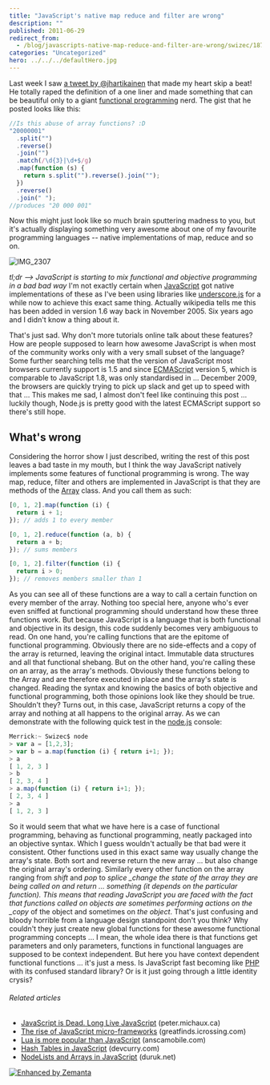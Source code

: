 ```yaml
---
title: "JavaScript's native map reduce and filter are wrong"
description: ""
published: 2011-06-29
redirect_from:
  - /blog/javascripts-native-map-reduce-and-filter-are-wrong/swizec/1873
categories: "Uncategorized"
hero: ../../../defaultHero.jpg
---
```


Last week I saw [a tweet by @jhartikainen](https://twitter.com/#!/jhartikainen/status/84490101673046016) that made my heart skip a beat! He totally raped the definition of a one liner and made something that can be beautiful only to a giant [functional programming](http://en.wikipedia.org/wiki/Functional_programming "Functional programming") nerd. The gist that he posted looks like this:

```javascript
//Is this abuse of array functions? :D
"20000001"
  .split("")
  .reverse()
  .join("")
  .match(/\d{3}|\d+$/g)
  .map(function (s) {
    return s.split("").reverse().join("");
  })
  .reverse()
  .join(" ");
//produces "20 000 001"
```

Now this might just look like so much brain sputtering madness to you, but it's actually displaying something very awesome about one of my favourite programming languages -- native implementations of map, reduce and so on.

![IMG_2307](http://swizec.com/blog/wp-content/uploads/2011/06/5883352394_72b348a448_m.jpg "IMG_2307")

_tl;dr --> JavaScript is starting to mix functional and objective programming in a bad bad way_ I'm not exactly certain when [JavaScript](http://en.wikipedia.org/wiki/JavaScript "JavaScript") got native implementations of these as I've been using libraries like [underscore.js](http://documentcloud.github.com/underscore/ "Underscore.js") for a while now to achieve this exact same thing. Actually wikipedia tells me this has been added in version 1.6 way back in November 2005. Six years ago and I didn't know a thing about it.

<!--more-->

That's just sad. Why don't more tutorials online talk about these features? How are people supposed to learn how awesome JavaScript is when most of the community works only with a very small subset of the language? Some further searching tells me that the version of JavaScript most browsers currently support is 1.5 and since [ECMAScript](http://www.ecma-international.org/publications/standards/Ecma-262.htm "ECMAScript") version 5, which is comparable to JavaScript 1.8, was only standardised in ... December 2009, the browsers are quickly trying to pick up slack and get up to speed with that ... This makes me sad, I almost don't feel like continuing this post ... luckily though, Node.js is pretty good with the latest ECMAScript support so there's still hope.

## What's wrong

Considering the horror show I just described, writing the rest of this post leaves a bad taste in my mouth, but I think the way JavaScript natively implements some features of functional programming is wrong. The way map, reduce, filter and others are implemented in JavaScript is that they are methods of the [Array](http://en.wikipedia.org/wiki/Associative_array "Associative array") class. And you call them as such:

```javascript
[0, 1, 2].map(function (i) {
  return i + 1;
}); // adds 1 to every member

[0, 1, 2].reduce(function (a, b) {
  return a + b;
}); // sums members

[0, 1, 2].filter(function (i) {
  return i > 0;
}); // removes members smaller than 1
```

As you can see all of these functions are a way to call a certain function on every member of the array. Nothing too special here, anyone who's ever even sniffed at functional programming should understand how these three functions work. But because JavaScript is a language that is both functional and objective in its design, this code suddenly becomes very ambiguous to read. On one hand, you're calling functions that are the epitome of functional programming. Obviously there are no side-effects and a copy of the array is returned, leaving the original intact. Immutable data structures and all that functional shebang. But on the other hand, you're calling these _on_ an array, as the array's methods. Obviously these functions belong to the Array and are therefore executed in place and the array's state is changed. Reading the syntax and knowing the basics of both objective and functional programming, both those opinions look like they should be true. Shouldn't they? Turns out, in this case, JavaScript returns a copy of the array and nothing at all happens to the original array. As we can demonstrate with the following quick test in the [node.js](http://nodejs.org/ "Node.js") console:

```javascript
Merrick:~ Swizec$ node
> var a = [1,2,3];
> var b = a.map(function (i) { return i+1; });
> a
[ 1, 2, 3 ]
> b
[ 2, 3, 4 ]
> a.map(function (i) { return i+1; });
[ 2, 3, 4 ]
> a
[ 1, 2, 3 ]
```

So it would seem that what we have here is a case of functional programming, behaving as functional programming, neatly packaged into an objective syntax. Which I guess wouldn't actually be that bad were it consistent. Other functions used in this exact same way usually change the array's state. Both sort and reverse return the new array ... but also change the original array's ordering. Similarly every other function on the array ranging from _shift_ and _pop_ to _splice \_change the state of the array they are being called on and return ... something (it depends on the particular function). This means that reading JavaScript you are faced with the fact that functions called on objects are sometimes performing actions on the \_copy_ of the object and sometimes on _the object_. That's just confusing and bloody horrible from a language design standpoint don't you think? Why couldn't they just create new global functions for these awesome functional programming concepts ... I mean, the whole idea there is that functions get parameters and only parameters, functions in functional languages are supposed to be context independent. But here you have context dependent functional functions ... it's just a mess. Is JavaScript fast becoming like [PHP](http://www.php.net/ "PHP") with its confused standard library? Or is it just going through a little identity crysis?

###### Related articles

- [JavaScript is Dead. Long Live JavaScript](http://peter.michaux.ca/articles/javascript-is-dead-long-live-javascript) (peter.michaux.ca)
- [The rise of JavaScript micro-frameworks](http://greatfinds.icrossing.com/the-rise-of-javascript-micro-frameworks/) (greatfinds.icrossing.com)
- [Lua is more popular than JavaScript](http://blog.anscamobile.com/2011/06/lua-is-more-popular-than-javascript/) (anscamobile.com)
- [Hash Tables in JavaScript](http://www.devcurry.com/2011/06/javascript-hash-table.html) (devcurry.com)
- [NodeLists and Arrays in JavaScript](http://blog.duruk.net/2011/06/19/nodelists-and-arrays-in-javascript/) (duruk.net)

[![Enhanced by Zemanta](http://img.zemanta.com/zemified_e.png?x-id=638fd36f-9891-4a4d-8610-374131a43a05)](http://www.zemanta.com/ "Enhanced by Zemanta")
